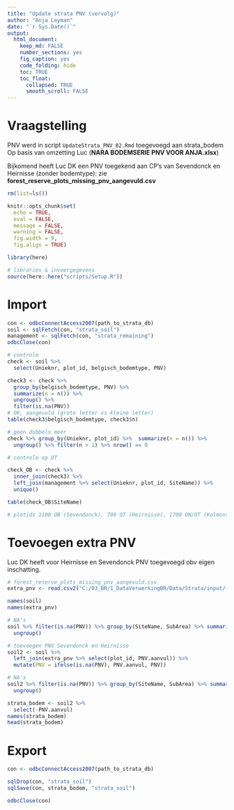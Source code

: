 ```yaml
---
title: "Update strata PNV (vervolg)"
author: "Anja Leyman"
date: "`r Sys.Date()`"
output: 
  html_document:
    keep_md: FALSE
    number_sections: yes
    fig_caption: yes
    code_folding: hide
    toc: TRUE
    toc_float:
      collapsed: TRUE
      smooth_scroll: FALSE
---
```


# Vraagstelling

PNV werd in script `UpdateStrata_PNV_02.Rmd` toegevoegd aan strata_bodem
Op basis van omzetting Luc (**NARA BODEMSERIE PNV VOOR ANJA.xlsx**)

Bijkomend heeft Luc DK een PNV toegekend aan CP's van Sevendonck en Heirnisse (zonder bodemtype): zie **forest_reserve_plots_missing_pnv_aangevuld.csv**


```r
rm(list=ls())
```

```r
knitr::opts_chunk$set(
  echo = TRUE,
  eval = FALSE,
  message = FALSE,
  warning = FALSE, 
  fig.width = 9,
  fig.align = TRUE)

library(here)

# libraries & invoergegevens
source(here::here("scripts/Setup.R"))

```

# Import 

```r
con <- odbcConnectAccess2007(path_to_strata_db)
soil <- sqlFetch(con, "strata_soil")
management <- sqlFetch(con, "strata_remaining")
odbcClose(con)

```


```r
# controle
check <- soil %>% 
  select(Unieknr, plot_id, belgisch_bodemtype, PNV)

check3 <- check %>% 
  group_by(belgisch_bodemtype, PNV) %>% 
  summarize(n = n()) %>% 
  ungroup() %>% 
  filter(is.na(PNV))
# OK, aangevuld (grote letter vs kleine letter)
table(check3$belgisch_bodemtype, check3$n)

# geen dubbels meer
check %>% group_by(Unieknr, plot_id) %>%  summarize(n = n()) %>% 
  ungroup() %>% filter(n > 1) %>% nrow() == 0
```


```r
# controle op OT

check_OB <- check %>% 
  inner_join(check3) %>% 
  left_join(management %>% select(Unieknr, plot_id, SiteName)) %>% 
  unique()

table(check_OB$SiteName)

# plotids 1100 OB (Sevendonck), 700 OT (Heirnisse), 1700 ON/OT (Kolmont)

```

# Toevoegen extra PNV

Luc DK heeft voor Heirnisse en Sevendonck PNV toegevoegd obv eigen inschatting.

```r
# forest_reserve_plots_missing_pnv_aangevuld.csv
extra_pnv <- read.csv2("C:/03_BR/1_DataVerwerkingBR/Data/Strata/input/forest_reserve_plots_missing_pnv_aangevuld.csv")
```


```r
names(soil)
names(extra_pnv)

# NA's
soil %>% filter(is.na(PNV)) %>% group_by(SiteName, SubArea) %>% summarize(n= n()) %>% 
  ungroup()

# toevoegen PNV Sevendonck en Heirnisse
soil2 <- soil %>% 
  left_join(extra_pnv %>% select(plot_id, PNV.aanvul)) %>% 
  mutate(PNV = ifelse(is.na(PNV), PNV.aanvul, PNV))

# NA's
soil2 %>% filter(is.na(PNV)) %>% group_by(SiteName, SubArea) %>% summarize(n= n()) %>% 
  ungroup()
```





```r
strata_bodem <- soil2 %>% 
  select(-PNV.aanvul)
names(strata_bodem)
head(strata_bodem)
```


# Export

```r
con <- odbcConnectAccess2007(path_to_strata_db)

sqlDrop(con, "strata_soil")
sqlSave(con, strata_bodem, "strata_soil")

odbcClose(con)
```

